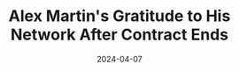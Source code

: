 ---
title: "Alex Martin's Gratitude to His Network After Contract Ends"
date: "2024-04-07"
tags: ["networking", "job search", "success stories"]
draft: false
readtime: 1
authors: ['alexmartin']
url: "https://www.linkedin.com/posts/alex-martin-45b1699_a-big-thank-you-to-my-network-when-i-finished-activity-7182543864140890113-QJFd"
summary: Alex Martin shares his gratitude for his professional network, which played a crucial role in securing a new role after his contract with NAB ended. His experience highlights the power of community and networking in navigating career transitions.
---